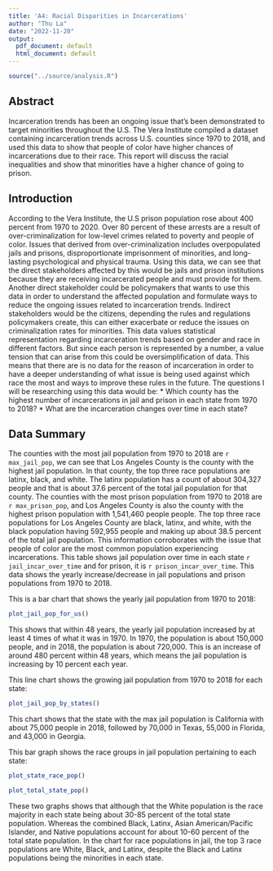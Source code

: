 ```yaml
---
title: 'A4: Racial Disparities in Incarcerations'
author: "Thu La"
date: "2022-11-20"
output:
  pdf_document: default
  html_document: default
---
```


```r
source("../source/analysis.R")
```

## Abstract 
Incarceration trends has been an ongoing issue that's been demonstrated to target minorities throughout the U.S. The Vera Institute compiled a dataset containing incarceration trends across U.S. counties since 1970 to 2018, and used this data to show that people of color have higher chances of incarcerations due to their race. This report will discuss the racial inequalities and show that minorities have a higher chance of going to prison.

## Introduction 
According to the Vera Institute, the U.S prison population rose about 400 percent from 1970 to 2020. Over 80 percent of these arrests are a result of over-criminalization for low-level crimes related to poverty and people of color. 
Issues that derived from over-criminalization includes overpopulated jails and prisons, disproportionate imprisonment of minorities, and long-lasting psychological and physical trauma. Using this data, we can see that the direct stakeholders affected by this would be jails and prison institutions because they are receiving incarcerated people and must provide for them. Another direct stakeholder could be policymakers that wants to use this data in order to understand the affected population and formulate ways to reduce the ongoing issues related to incarceration trends. Indirect stakeholders would be the citizens, depending the rules and regulations policymakers create, this can either exacerbate or reduce the issues on criminalization rates for minorities. 
This data values statistical representation regarding incarceration trends based on gender and race in different factors. But since each person is represented by a number, a value tension that can arise from this could be oversimplification of data. This means that there are is no data for the reason of incarceration in order to have a deeper understanding of what issue is being used against which race the most and ways to improve these rules in the future. 
The questions I will be researching using this data would be:
* Which county has the highest number of incarcerations in jail and prison in each state from 1970 to 2018?
* What are the incarceration changes over time in each state?

## Data Summary 
The counties with the most jail population from 1970 to 2018 are `r max_jail_pop`, we can see that Los Angeles County is the county with the highest jail population. In that county, the top three race populations are latinx, black, and white. The latinx population has a count of about 304,327 people and that is about 37.6 percent of the total jail population for that county. The counties with the most prison population from 1970 to 2018 are `r max_prison_pop`, and Los Angeles County is also the county with the highest prison population with 1,541,460 people people. The top three race populations for Los Angeles County are black, latinx, and white, with the black population having 592,955 people and making up about 38.5 percent of the total jail population. This information corroborates with the issue that people of color are the most common population experiencing incarcerations. This table shows jail population over time in each state `r jail_incar_over_time` and for prison, it is `r prison_incar_over_time`. This data shows the yearly increase/decrease in jail populations and prison populations from 1970 to 2018.

This is a bar chart that shows the yearly jail population from 1970 to 2018:
``` r
plot_jail_pop_for_us()
```
This shows that within 48 years, the yearly jail population increased by at least 4 times of what it was in 1970. In 1970, the population is about 150,000 people, and in 2018, the population is about 720,000. This is an increase of around 480 percent within 48 years, which means the jail population is increasing by 10 percent each year.

This line chart shows the growing jail population from 1970 to 2018 for each state:
``` r
plot_jail_pop_by_states()
```
This chart shows that the state with the max jail population is California with about 75,000 people in 2018, followed by 70,000 in Texas, 55,000 in Florida, and 43,000 in Georgia.

This bar graph shows the race groups in jail population pertaining to each state:
``` r
plot_state_race_pop()
```
``` r
plot_total_state_pop()
``` 
These two graphs shows that although that the White population is the race majority in each state being about 30-85 percent of the total state population. Whereas the combined Black, Latinx, Asian American/Pacific Islander, and Native populations account for about 10-60 percent of the total state population. In the chart for race populations in jail, the top 3 race populations are White, Black, and Latinx, despite the Black and Latinx populations being the minorities in each state.

